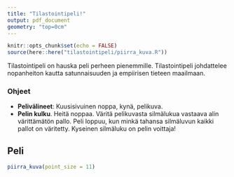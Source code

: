 ```yaml
---
title: "Tilastointipeli!"
output: pdf_document
geometry: "top=0cm"
---
```


\pagenumbering{gobble}

```r
knitr::opts_chunk$set(echo = FALSE)
source(here::here("tilastointipeli/piirra_kuva.R"))
```

\newcommand\blfootnote[1]{%
  \begingroup
  \renewcommand\thefootnote{}\footnote{#1}%
  \addtocounter{footnote}{-1}%
  \endgroup
}

Tilastointipeli on hauska peli perheen pienemmille. Tilastointipeli johdattelee nopanheiton kautta satunnaisuuden ja empiirisen tieteen maailmaan. 

### Ohjeet

- **Pelivälineet**:  Kuusisivuinen noppa, kynä, pelikuva.  
- **Pelin kulku**. Heitä noppaa. Väritä pelikuvasta silmälukua vastaava alin värittämätön pallo. Peli loppuu, kun minkä tahansa silmäluvun kaikki pallot on väritetty. Kyseinen silmäluku on pelin voittaja!

## Peli

```r
piirra_kuva(point_size = 11)
```


\blfootnote{

Yksi tilastointipeli kestää keskimäärin 20 nopanheittoa. Peli loppuu hyvin todennäköisesti ennen 26. heittoa (95\% todennäköisyys), mutta saattaa loppua jo ennen 12. heittoa (5\% todennäköisyys).

Nopanheitossa kaikki silmäluvut ovat yhtä todennäköisiä. Matemaattisesti tilastointipelissä eri silmäluvut ovatkin \emph{tasaisesti jakaantuneita}. Jos yksittäistä tilastointipeliä jatkettaisiin hyvin pitkään, olisi kaikkien silmälukujen kohdalla lopulta suunnilleen yhtä monta väritettyä palloa. Tästä huolimatta tilastointipelissä saatetaan nähdä ylivoimaisiakin voittoja, sillä pienemmällä heittomäärällä silmälukujen tasainen jakauma ei välttämättä toteudu.

Suunnittelu ja toteutus: Tuomo Nieminen 2021 (tuomo.a.nieminen@gmail.com).
Koodit: \url{https://github.com/TuomoNieminen/Rpelit/tree/master/tilastointipeli}
}